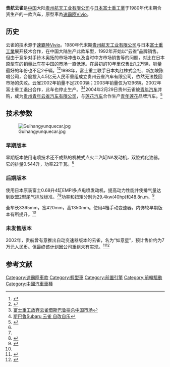 {{Infobox Automobile
|name         = 贵航云雀
|image        =File:Yunque GHK 7071.jpg
| caption = 贵航云雀正面照，拍攝於[[河北省|河北省]][[石家莊市|石家莊市]]
|manufacturer = [[贵州航天工业有限公司|贵州航天工业有限公司]]、贵州云雀汽车有限公司
|aka          = 
| assembly = {{CHN}}[[貴州省|貴州省]][[安顺市|安顺市]]<ref>{{cite web|url=http://www.zqzd.com/ProductCategory/Detail/0000TDD66EC989C8BED7A|title=云雀牌GHK7071微型轿车|publisher=專汽之都}}</ref>
|production   = 1992年至2002年
|engine  = 658cc [[汽油引擎|汽油引擎]]
|class        = 輕型車
|weight = {{convert|965|kg|1|abbr=on}}
|length = {{convert|3365|mm|1|abbr=on}}
|width = {{convert|1420|mm|1|abbr=on}} 
|height = {{convert|1385|mm|1|abbr=on}} 
|transmission = 四速[[手排|手排]]
|platform     = 
|related      = [[速霸陸Vivio|速霸陸Vivio]]
}}

'''贵航云雀'''是[[中国|中国]]大陆[[贵州航天工业有限公司|贵州航天工业有限公司]]与[[日本|日本]][[富士重工業|富士重工業]]于1980年代末期合资生产的一款汽车，原型車為[[速霸陸Vivio|速霸陸Vivio]]。

==历史==
云雀的技术源于[[速霸陸Vivio|速霸陸Vivio]]。1980年代末期[[贵州航天工业有限公司|贵州航天工业有限公司]]与日本[[富士重工業|富士重工業]]展开技术合作，在中国大陆生产此款车型，1992年开始以“云雀”品牌销售。但由于竞争对手铃木奥拓的市场冲击以及当时中方市场销售等的问题，对比在日本原型车的销量此车在中国的市场一直低迷。在最初的10年里仅售出1.2万辆，销量最好的年份也不足2千辆。<ref name="重走">{{Cite web |url=http://news.sina.com.cn/c/2010-02-04/141219629119.shtml |title=斯巴鲁重走“国产”路 |access-date=2010-08-20 |archive-date=2019-07-23 |archive-url=https://web.archive.org/web/20190723095325/http://news.sina.com.cn/c/2010-02-04/141219629119.shtml |dead-url=no }}</ref><ref>{{Cite web |url=http://car.southcn.com/7/2010-08/19/content_14981083.htm |title=斯巴鲁进口车销售旺盛 是合资的变奏曲？ |access-date=2010-08-20 |archive-date=2019-07-23 |archive-url=https://web.archive.org/web/20190723050434/http://car.southcn.com/7/2010-08/19/content_14981083.htm |dead-url=no }}</ref>1998年，富士重工联手日本丸红株式会社、新加坡陈唱公司，合股投入4.5亿元人民币重组成立贵州云雀汽车有限公司，依然无法挽回市场的失败。云雀2002年销量不足2000辆；2003年销量仅为1296辆。2002年富士重工退出合作，此车也停止生产。<ref>[http://www.cmwin.com/CBPResource/StageHtmlPage/A244/A244200792812752609.htm 富士重工放弃云雀借斯巴鲁拼杀中国市场]{{dead link|date=2018年4月 |bot=InternetArchiveBot |fix-attempted=yes }}</ref><ref name="自改自乐">[http://www.gaibar.com/caroptions/opsample/2006-10-17/20061017091407_4709.html 斯巴鲁Subaru 云雀 自改自乐]{{dead link|date=2018年4月 |bot=InternetArchiveBot |fix-attempted=yes }}</ref>2004年2月29日贵州云雀被[[青年汽车|青年汽车]]并购，成为[[贵州青年云雀汽车有限公司|贵州青年云雀汽车有限公司]]，与[[莲花汽车|莲花汽车]]合作生产[[青年莲花|青年莲花]]品牌汽车。<ref>{{Cite web |url=http://auto.sina.com.cn/news/2006-09-23/1011217776.shtml |title=“云雀”变身“莲花”幕后 |access-date=2010-08-20 |archive-date=2019-07-27 |archive-url=https://web.archive.org/web/20190727044021/http://auto.sina.com.cn/news/2006-09-23/1011217776.shtml |dead-url=no }}</ref>

==技术参数==
[[File:Guihangyunquecar.jpg|right]]

===早期版本===
早期版本使用电喷技术还不成熟的机械式点火二汽缸NA发动机，双腔式化油器。它的排量0.544升，功率22千瓦。<ref name="自改自乐"/>

===后期版本===
使用日本原装富士0.68升4缸EMPI多点电喷发动机，提高动力性能并使排气量达到欧盟2型尾气排放标准。<ref name="重走"/><ref>{{Cite web |url=http://auto.sina.com.cn/news/2001-03-07/6182.shtml |title=贵航云雀在京推出全新“云雀WOW”轿车(附图) |access-date=2010-08-20 |archive-date=2019-07-23 |archive-url=https://web.archive.org/web/20190723123726/http://auto.sina.com.cn/news/2001-03-07/6182.shtml |dead-url=no }}</ref>功率和扭矩分别为29.4kw(40hp)和48.8n.m。<ref name="shiche">{{Cite web |url=http://auto.sina.com.cn/news/2001-02-28/5936.shtml |title=试车报告：云雀WOW，迷你没商量！ |access-date=2010-08-20 |archive-date=2019-07-22 |archive-url=https://web.archive.org/web/20190722211734/http://auto.sina.com.cn/news/2001-02-28/5936.shtml |dead-url=no }}</ref>

全车长3365mm，宽420mm，高1350mm。使用4档手动变速器。内饰较早期版本有所提升。<ref name="shiche"/>

===未发售版本===
2002年，贵航曾有意推出自动变速器版本的云雀，名为“如意星”，预计售价约为7万元人民币。但最终该计划因公司重组未有实现。<ref>{{Cite web |url=http://auto.sina.com.cn/news/2002-01-22/19073.shtml |title=自动波微轿横空出世云雀“如意星”不日上市 |access-date=2010-08-20 |archive-date=2019-07-25 |archive-url=https://web.archive.org/web/20190725020045/http://auto.sina.com.cn/news/2002-01-22/19073.shtml |dead-url=no }}</ref><ref>{{Cite web |url=http://auto.sina.com.cn/news/2002-02-25/20225.shtml |title=云雀将推出售价在7万元左右的新款自动挡轿车 |access-date=2010-08-20 |archive-date=2019-07-25 |archive-url=https://web.archive.org/web/20190725070546/http://auto.sina.com.cn/news/2002-02-25/20225.shtml |dead-url=no }}</ref>

==参考文献==
{{Reflist}}

[[Category:速霸陸車款|Category:速霸陸車款]]
[[Category:輕型車|Category:輕型車]]
[[Category:前置引擎|Category:前置引擎]]
[[Category:前輪驅動|Category:前輪驅動]]
[[Category:中國汽車車種|Category:中國汽車車種]]